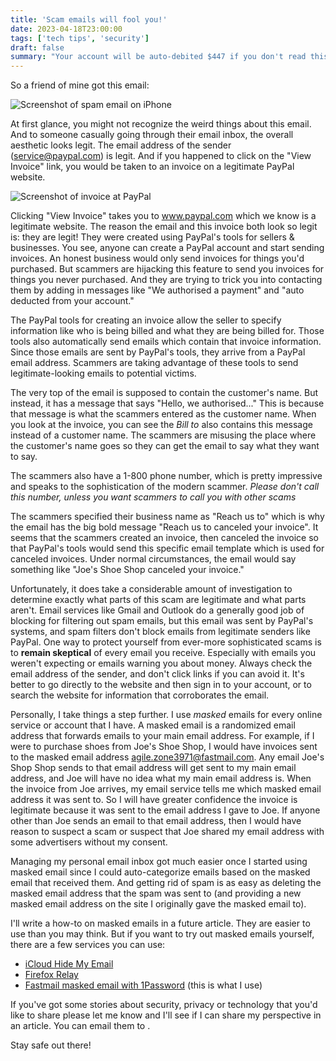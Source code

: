 ```yaml
---
title: 'Scam emails will fool you!'
date: 2023-04-18T23:00:00
tags: ['tech tips', 'security']
draft: false
summary: "Your account will be auto-debited $447 if you don't read this article..."
---
```



So a friend of mine got this email:

![Screenshot of spam email on iPhone](/static/images/how-to-identify-scam-email/phone-screenshot.jpeg)

At first glance, you might not recognize the weird things about this email.
And to someone casually going through their email inbox, the overall aesthetic looks legit.
The email address of the sender (service@paypal.com) is legit.
And if you happened to click on the "View Invoice" link, you would be taken to an invoice on a legitimate PayPal website.

![Screenshot of invoice at PayPal](/static/images/how-to-identify-scam-email/paypal-invoice.png)

Clicking "View Invoice" takes you to www.paypal.com which we know is a legitimate website.
The reason the email and this invoice both look so legit is: they are legit!
They were created using PayPal's tools for sellers & businesses.
You see, anyone can create a PayPal account and start sending invoices.
An honest business would only send invoices for things you'd purchased.
But scammers are hijacking this feature to send you invoices for things you never purchased.
And they are trying to trick you into contacting them by adding in messages like "We authorised a payment" and "auto deducted from your account."

The PayPal tools for creating an invoice allow the seller to specify information like who is being billed and what they are being billed for.
Those tools also automatically send emails which contain that invoice information.
Since those emails are sent by PayPal's tools, they arrive from a PayPal email address.
Scammers are taking advantage of these tools to send legitimate-looking emails to potential victims.

The very top of the email is supposed to contain the customer's name.
But instead, it has a message that says "Hello, we authorised..."
This is because that message is what the scammers entered as the customer name.
When you look at the invoice, you can see the _Bill to_ also contains this message instead of a customer name.
The scammers are misusing the place where the customer's name goes so they can get the email to say what they want to say.

The scammers also have a 1-800 phone number, which is pretty impressive and speaks to the sophistication of the modern scammer.
_Please don't call this number, unless you want scammers to call you with other scams_

The scammers specified their business name as "Reach us to" which is why the email has the big bold message "Reach us to canceled your invoice".
It seems that the scammers created an invoice, then canceled the invoice so that PayPal's tools would send this specific email template which is used for canceled invoices.
Under normal circumstances, the email would say something like "Joe's Shoe Shop canceled your invoice."

Unfortunately, it does take a considerable amount of investigation to determine exactly what parts of this scam are legitimate and what parts aren't.
Email services like Gmail and Outlook do a generally good job of blocking for filtering out spam emails, but this email was sent by PayPal's systems, and spam filters don't block emails from legitimate senders like PayPal.
One way to protect yourself from ever-more sophisticated scams is to **remain skeptical** of every email you receive.
Especially with emails you weren't expecting or emails warning you about money.
Always check the email address of the sender, and don't click links if you can avoid it.
It's better to go directly to the website and then sign in to your account, or to search the website for information that corroborates the email.

Personally, I take things a step further. I use _masked_ emails for every online service or account that I have.
A masked email is a randomized email address that forwards emails to your main email address.
For example, if I were to purchase shoes from Joe's Shoe Shop, I would have invoices sent to the masked email address agile.zone3971@fastmail.com.
Any email Joe's Shop Shop sends to that email address will get sent to my main email address, and Joe will have no idea what my main email address is.
When the invoice from Joe arrives, my email service tells me which masked email address it was sent to.
So I will have greater confidence the invoice is legitimate because it was sent to the email address I gave to Joe.
If anyone other than Joe sends an email to that email address, then I would have reason to suspect a scam
or suspect that Joe shared my email address with some advertisers without my consent.

Managing my personal email inbox got much easier once I started using masked email since I could auto-categorize emails based on the masked email that received them.
And getting rid of spam is as easy as deleting the masked email address that the spam was sent to (and providing a new masked email address on the site I originally gave the masked email to).

I'll write a how-to on masked emails in a future article. They are easier to use than you may think.
But if you want to try out masked emails yourself, there are a few services you can use:

- [iCloud Hide My Email](https://support.apple.com/en-us/HT210425)
- [Firefox Relay](https://relay.firefox.com/)
- [Fastmail masked email with 1Password](https://support.1password.com/fastmail/#use-masked-emails) (this is what I use)

If you've got some stories about security, privacy or technology that you'd like to share please let me know and I'll see if I can share my perspective in an article.
You can email them to <UserSubmissionEmail/>.

Stay safe out there!
